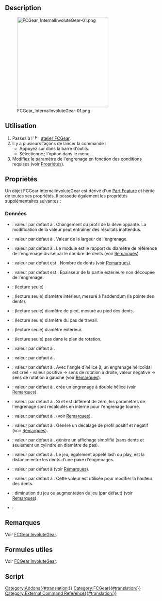 {{UnfinishedDocu}}
<languages/>

{{Docnav/fr
|[[FCGear_InvoluteGear/fr|Engrenage à développante]]
|[[FCGear_InvoluteRack/fr|Engrenage à crémaillère]]
|[[FCGear_Workbench/fr|Atelier FCGear]]
|IconL=FCGear_InvoluteGear.svg
|IconR=FCGear_InvoluteRack.svg
|IconC=FCGear_workbench_icon.svg
}}

{{GuiCommand/fr
|Name=FCGear InternalInvoluteGear
|Name/fr=FCGear Engrenage à développante interne
|MenuLocation=Gear → Internal Involute Gear
|Workbenches=[[FCGear_Workbench/fr|FCGear]]
|Shortcut=Aucun
|Version=1.0
|SeeAlso=[[FCGear_InvoluteGear/fr|FCGear Engrenage à développante]]
}}

==Description==

[[Image:FCGear_InternalInvoluteGear-01.png|300px]]

{{Caption|Engrenages à développante interne, de gauche à droite : engrenage droit, engrenage hélicoïdal, engrenage hélicoïdal double}}

<span id="Usage"></span>
==Utilisation==

# Passez à l' [[Image:FCGear_workbench_icon.svg|16px]] [[FCGear_Workbench/fr|atelier FCGear]].
# Il y a plusieurs façons de lancer la commande :
#* Appuyez sur {{Button|[[File:FCGear_InternalInvoluteGear.svg|16px]] [[FCGear_InternalInvoluteGear/fr|Internal Involute Gear]]}} dans la barre d'outils.
#* Sélectionnez l'option {{MenuCommand|Gear → [[File:FCGear_InternalInvoluteGear.svg|16px]] Internal Involute Gear}} dans le menu.
# Modifiez le paramètre de l'engrenage en fonction des conditions requises (voir [[#Propri.C3.A9t.C3.A9s|Propriétés]]).

<span id="Properties"></span>
==Propriétés==

Un objet FCGear InternalInvoluteGear est dérivé d'un [[Part_Feature/fr|Part Feature]] et hérite de toutes ses propriétés. Il possède également les propriétés supplémentaires suivantes :

<span id="Data"></span>
===Données===

{{Properties_Title|accuracy}}

* {{PropertyData|numpoints|Integer}} : valeur par défaut à {{value|6}}. Changement du profil de la développante. La modification de la valeur peut entraîner des résultats inattendus.

{{Properties_Title|base}}

* {{PropertyData|height|Length}} : valeur par défaut à {{value|5 mm}}. Valeur de la largeur de l'engrenage.
* {{PropertyData|module|Length}} : valeur par défaut à {{value|1 mm}}. Le module est le rapport du diamètre de référence de l'engrenage divisé par le nombre de dents (voir [[FCGear_InvoluteGear/fr#Remarques|Remarques]]).
* {{PropertyData|teeth|Integer}} : valeur par défaut est {{value|15}}. Nombre de dents (voir [[FCGear_InvoluteGear/fr#Remarques|Remarques]]).
* {{PropertyData|thickness|Length}} : valeur par défaut est {{value|5 mm}}. Epaisseur de la partie extérieure non découpée de l'engrenage.

{{Properties_Title|computed}}

* {{PropertyData|angular_backlash|Angle}} : (lecture seule)
* {{PropertyData|da|Length}} : (lecture seule) diamètre intérieur, mesuré à l'addendum (la pointe des dents).
* {{PropertyData|df|Length}} : (lecture seule) diamètre de pied, mesuré au pied des dents.
* {{PropertyData|dw|Length}} : (lecture seule) diamètre du pas de travail.
* {{PropertyData|outside_diameter|Length}} : (lecture seule) diamètre extérieur.
* {{PropertyData|transverse_pitch|Length}} : (lecture seule) pas dans le plan de rotation.

{{Properties_Title|fillets}}

* {{PropertyData|head_fillet|Float}} : valeur par défaut à {{value|0 mm}}.
* {{PropertyData|root_fillet|Float}} : valeur par défaut à {{value|0 mm}}.

{{Properties_Title|helical}}

* {{PropertyData|beta|Angle}} : valeur par défaut à {{value|0 °}}. Avec l'angle d'hélice β, un engrenage hélicoïdal est créé - valeur positive → sens de rotation à droite, valeur négative → sens de rotation à gauche (voir [[FCGear_InvoluteGear/fr#Remarques|Remarques]]).
* {{PropertyData|double_helix|Bool}} : valeur par défaut à {{false}}. {{true}} crée un engrenage à double hélice (voir [[FCGear_InvoluteGear/fr#Remarques|Remarques]]).
* {{PropertyData|properties_from_tool|Bool}} : valeur par défaut à {{false}}. Si {{true}} et {{PropertyData|beta}} est différent de zéro, les paramètres de l'engrenage sont recalculés en interne pour l'engrenage tourné.

{{Properties_Title|involute}}

* {{PropertyData|pressure_angle|Angle}} : valeur par défaut à {{value|20 °}}. (voir [[FCGear_InvoluteGear/fr#Remarques|Remarques]]).
* {{PropertyData|shift|Float}} : valeur par défaut à {{value|0}}. Génère un décalage de profil positif et négatif (voir [[FCGear_InvoluteGear/fr#Remarques|Remarques]]).

{{Properties_Title|precision}}

* {{PropertyData|simple|Bool}} : valeur par défaut à {{false}}. {{true}} génère un affichage simplifié (sans dents et seulement un cylindre en diamètre de pas).

{{Properties_Title|tolerance}}

* {{PropertyData|backlash|Length}} : valeur par défaut à {{value|0 mm}}. Le jeu, également appelé lash ou play, est la distance entre les dents d'une paire d'engrenages.
* {{PropertyData|clearance|Float}} : valeur par défaut à {{value|0.25}} (voir [[FCGear_InvoluteGear/fr#Remarques|Remarques]]).
* {{PropertyData|head|Float}} : valeur par défaut à {{value|-0.4 mm}}. Cette valeur est utilisée pour modifier la hauteur des dents.
* {{PropertyData|reversed_backlash|Bool}} : {{true}} diminution du jeu ou {{false}} augmentation du jeu (par défaut) (voir [[FCGear_InvoluteGear/fr#Remarques|Remarques]]).

{{Properties_Title|version}}

* {{PropertyData|version|String}} :

<span id="Notes"></span>
==Remarques==

Voir [[FCGear_InvoluteGear/fr#Remarques|FCGear InvoluteGear]].

<span id="Useful_formulas"></span>
==Formules utiles==

Voir [[FCGear_InvoluteGear/fr#Formules_utiles|FCGear InvoluteGear]].

<span id="Scripting"></span>
==Script==


{{Docnav/fr
|[[FCGear_InvoluteGear/fr|Engrenage à développante]]
|[[FCGear_InvoluteRack/fr|Engrenage à crémaillère]]
|[[FCGear_Workbench/fr|Atelier FCGear]]
|IconL=FCGear_InvoluteGear.svg
|IconR=FCGear_InvoluteRack.svg
|IconC=FCGear_workbench_icon.svg
}}

[[Category:Addons{{#translation:}}]]
[[Category:FCGear{{#translation:}}]]
[[Category:External Command Reference{{#translation:}}]]
